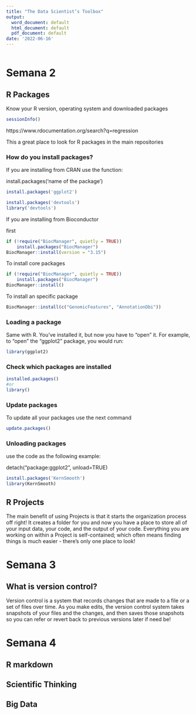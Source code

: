 ```yaml
---
title: "The Data Scientist’s Toolbox"
output:
  word_document: default
  html_document: default
  pdf_document: default
date: '2022-06-16'
---
```


```r

```

# Semana 2

## R Packages 

Know your R version, operating system and downloaded packages 
```r
sessionInfo()
```


https://www.rdocumentation.org/search?q=regression

This a great place to look for R packages in the main repositories 

### How do you install packages?

If you are installing from CRAN use the function:

install.packages('name of the package')


```r
install.packages('ggplot2')

```

```r
install.packages('devtools')
library('devtools')
```


If you are installing from Bioconductor 

first 

```r
if (!require("BiocManager", quietly = TRUE))
    install.packages("BiocManager")
BiocManager::install(version = "3.15")
```

To install core packages

```r
if (!require("BiocManager", quietly = TRUE))
    install.packages("BiocManager")
BiocManager::install()
```

To install an specific package 

```r
BiocManager::install(c("GenomicFeatures", "AnnotationDbi"))
```

### Loading a package 

Same with R. You’ve installed it, but now you have to “open” it. For example, to “open” the “ggplot2” package, you would run:

```r
library(ggplot2)
```

### Check which packages are installed 

```r
installed.packages()
#or 
library()

```

### Update packages 

To update all your packages use the next command

```r
update.packages()
```

### Unloading packages 

use the code as the following example: 

detach("package:ggplot2", unload=TRUE)

```r
install.packages('KernSmooth')
library(KernSmooth)
```

## R Projects 

The main benefit of using Projects is that it starts the organization process off right! It creates a folder for you and now you have a place to store all of your input data, your code, and the output of your code. Everything you are working on within a Project is self-contained; which often means finding things is much easier - there’s only one place to look!

# Semana 3 

## What is version control?

Version control is a system that records changes that are made to a file or a set of files over time. As you make edits, the version control system takes snapshots of your files and the changes, and then saves those snapshots so you can refer or revert back to previous versions later if need be! 

# Semana 4

## R markdown 

## Scientific Thinking 

## Big Data 


